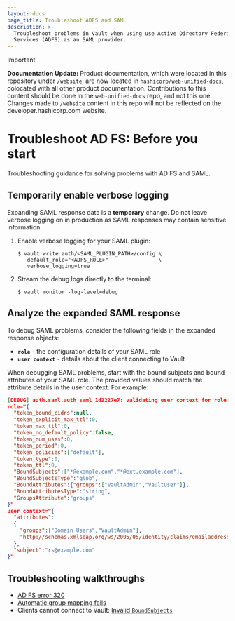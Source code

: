 ```yaml
---
layout: docs
page_title: Troubleshoot ADFS and SAML
description: >-
  Troubleshoot problems in Vault when using use Active Directory Federation
  Services (ADFS) as an SAML provider.
---
```


> [!IMPORTANT]  
> **Documentation Update:** Product documentation, which were located in this repository under `/website`, are now located in [`hashicorp/web-unified-docs`](https://github.com/hashicorp/web-unified-docs), colocated with all other product documentation. Contributions to this content should be done in the `web-unified-docs` repo, and not this one. Changes made to `/website` content in this repo will not be reflected on the developer.hashicorp.com website.

# Troubleshoot AD FS: Before you start

Troubleshooting guidance for solving problems with AD FS and SAML.

## Temporarily enable verbose logging

<Warning title="Not appropriate for production">

  Expanding SAML response data is a **temporary** change. Do not leave verbose
  logging on in production as SAML responses may contain sensitive information.

</Warning>

1. Enable verbose logging for your SAML plugin:

   ```shell-session
   $ vault write auth/<SAML_PLUGIN_PATH>/config \
      default_role="<ADFS_ROLE>"                \
      verbose_logging=true
   ```

1. Stream the debug logs directly to the terminal:

   ```shell-session
   $ vault monitor -log-level=debug
   ```

## Analyze the expanded SAML response 

To debug SAML problems, consider the following fields in the expanded response
objects:

- **`role`** - the configuration details of your SAML role
- **`user context`** - details about the client connecting to Vault

When debugging SAML problems, start with the bound subjects and bound attributes
of your SAML role. The provided values should match the attribute details in the
user context. For example:

<CodeBlockConfig hideClipboard highlight="2,18">

```json
[DEBUG] auth.saml.auth_saml_1d2227e7: validating user context for role: api=callback role_name=default-saml
role="{
  "token_bound_cidrs":null,
  "token_explicit_max_ttl":0,
  "token_max_ttl":0,
  "token_no_default_policy":false,
  "token_num_uses":0,
  "token_period":0,
  "token_policies":["default"],
  "token_type":0,
  "token_ttl":0,
  "BoundSubjects":["*@example.com","*@ext.example.com"],
  "BoundSubjectsType":"glob",
  "BoundAttributes":{"groups":["VaultAdmin","VaultUser"]},
  "BoundAttributesType":"string",
  "GroupsAttribute":"groups"
}"
user context="{
  "attributes":
  {
    "groups":["Domain Users","VaultAdmin"],
    "http://schemas.xmlsoap.org/ws/2005/05/identity/claims/emailaddress":["rs@example.com"]
  },
  "subject":"rs@example.com"
}"
```

</CodeBlockConfig>


## Troubleshooting walkthroughs

- [AD FS error 320](/vault/docs/auth/saml/troubleshoot-adfs/adfs-event-320)
- [Automatic group mapping fails](/vault/docs/auth/saml/troubleshoot-adfs/bad-mapping)
- Clients cannot connect to Vault: [Invalid `BoundSubjects`](/vault/docs/auth/saml/troubleshoot-adfs/boundsubjects)
